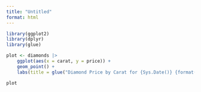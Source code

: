 ```yaml
---
title: "Untitled"
format: html
---
```



```r
library(ggplot2)
library(dplyr)
library(glue)
```

```r
plot <- diamonds |> 
    ggplot(aes(x = carat, y = price)) +
    geom_point() +
    labs(title = glue("Diamond Price by Carat for {Sys.Date()} {format(Sys.time(), \"%H:%M\")}"))

plot
```
